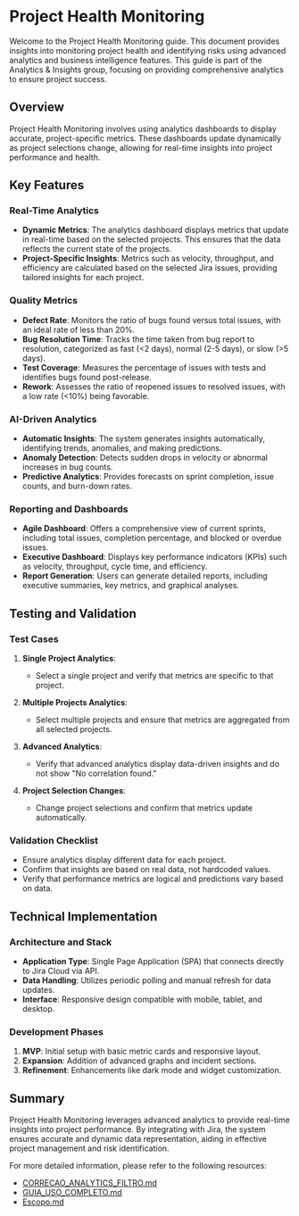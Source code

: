 # Project Health Monitoring

Welcome to the Project Health Monitoring guide. This document provides insights into monitoring project health and identifying risks using advanced analytics and business intelligence features. This guide is part of the Analytics & Insights group, focusing on providing comprehensive analytics to ensure project success.

## Overview

Project Health Monitoring involves using analytics dashboards to display accurate, project-specific metrics. These dashboards update dynamically as project selections change, allowing for real-time insights into project performance and health.

## Key Features

### Real-Time Analytics

- **Dynamic Metrics**: The analytics dashboard displays metrics that update in real-time based on the selected projects. This ensures that the data reflects the current state of the projects.
- **Project-Specific Insights**: Metrics such as velocity, throughput, and efficiency are calculated based on the selected Jira issues, providing tailored insights for each project.

### Quality Metrics

- **Defect Rate**: Monitors the ratio of bugs found versus total issues, with an ideal rate of less than 20%.
- **Bug Resolution Time**: Tracks the time taken from bug report to resolution, categorized as fast (&lt;2 days), normal (2-5 days), or slow (&gt;5 days).
- **Test Coverage**: Measures the percentage of issues with tests and identifies bugs found post-release.
- **Rework**: Assesses the ratio of reopened issues to resolved issues, with a low rate (&lt;10%) being favorable.

### AI-Driven Analytics

- **Automatic Insights**: The system generates insights automatically, identifying trends, anomalies, and making predictions.
- **Anomaly Detection**: Detects sudden drops in velocity or abnormal increases in bug counts.
- **Predictive Analytics**: Provides forecasts on sprint completion, issue counts, and burn-down rates.

### Reporting and Dashboards

- **Agile Dashboard**: Offers a comprehensive view of current sprints, including total issues, completion percentage, and blocked or overdue issues.
- **Executive Dashboard**: Displays key performance indicators (KPIs) such as velocity, throughput, cycle time, and efficiency.
- **Report Generation**: Users can generate detailed reports, including executive summaries, key metrics, and graphical analyses.

## Testing and Validation

### Test Cases

1. **Single Project Analytics**:
   - Select a single project and verify that metrics are specific to that project.

2. **Multiple Projects Analytics**:
   - Select multiple projects and ensure that metrics are aggregated from all selected projects.

3. **Advanced Analytics**:
   - Verify that advanced analytics display data-driven insights and do not show "No correlation found."

4. **Project Selection Changes**:
   - Change project selections and confirm that metrics update automatically.

### Validation Checklist

- Ensure analytics display different data for each project.
- Confirm that insights are based on real data, not hardcoded values.
- Verify that performance metrics are logical and predictions vary based on data.

## Technical Implementation

### Architecture and Stack

- **Application Type**: Single Page Application (SPA) that connects directly to Jira Cloud via API.
- **Data Handling**: Utilizes periodic polling and manual refresh for data updates.
- **Interface**: Responsive design compatible with mobile, tablet, and desktop.

### Development Phases

1. **MVP**: Initial setup with basic metric cards and responsive layout.
2. **Expansion**: Addition of advanced graphs and incident sections.
3. **Refinement**: Enhancements like dark mode and widget customization.

## Summary

Project Health Monitoring leverages advanced analytics to provide real-time insights into project performance. By integrating with Jira, the system ensures accurate and dynamic data representation, aiding in effective project management and risk identification.

For more detailed information, please refer to the following resources:
- [CORRECAO_ANALYTICS_FILTRO.md](https://gitdocai-data/organization/org-3b5b9a00-5655-4c1f-96df-503f2619fb1c/repositories/jira-dash/CORRECAO_ANALYTICS_FILTRO.md)
- [GUIA_USO_COMPLETO.md](https://gitdocai-data/organization/org-3b5b9a00-5655-4c1f-96df-503f2619fb1c/repositories/jira-dash/GUIA_USO_COMPLETO.md)
- [Escopo.md](https://gitdocai-data/organization/org-3b5b9a00-5655-4c1f-96df-503f2619fb1c/repositories/jira-dash/Escopo.md)
